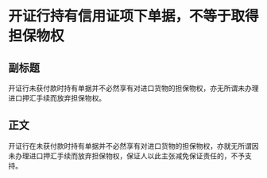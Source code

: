 # 开证行持有信用证项下单据，不等于取得担保物权
## 副标题
开证行未获付款时持有单据并不必然享有对进口货物的担保物权，亦无所谓未办理进口押汇手续而放弃担保物权。
## 正文
开证行在未获付款时持有单据并不必然享有对进口货物的担保物权，亦就无所谓因未办理进口押汇手续而放弃担保物权，保证人以此主张减免保证责任的，不予支持。